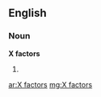 ==English==

===Noun===
'''X factors'''

# {{plural of|[[X factor]]}}

[[ar:X factors]]
[[mg:X factors]]
